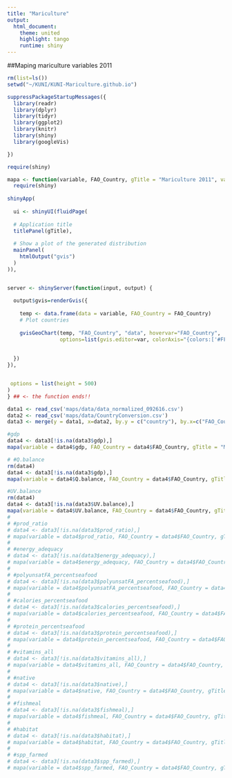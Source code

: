 ```yaml
---
title: "Mariculture"
output:
  html_document:
    theme: united
    highlight: tango
    runtime: shiny
---
```


##Maping mariculture variables 2011

```r
rm(list=ls())
setwd("~/KUNI/KUNI-Mariculture.github.io")

suppressPackageStartupMessages({
  library(readr)
  library(dplyr)
  library(tidyr)
  library(ggplot2)
  library(knitr)
  library(shiny)
  library(googleVis)

})

```

```r
require(shiny)

mapa <- function(variable, FAO_Country, gTitle = "Mariculture 2011", var = "GDP"){
  require(shiny)
  
shinyApp(
  
  ui <- shinyUI(fluidPage(
  
  # Application title
  titlePanel(gTitle),
  
  # Show a plot of the generated distribution
  mainPanel(
    htmlOutput("gvis")
  )
)),


server <- shinyServer(function(input, output) {
  
  output$gvis=renderGvis({
    
    temp <- data.frame(data = variable, FAO_Country = FAO_Country) 
    # Plot countries
    
    gvisGeoChart(temp, "FAO_Country", "data", hovervar="FAO_Country",
                 options=list(gvis.editor=var, colorAxis="{colors:['#FFFFFF', '#0000FF']}"))
    
    
  })
}),


 options = list(height = 500)
)
} ## <- the function ends!!
```


```r

data1 <- read_csv('maps/data/data_normalized_092616.csv')
data2 <- read_csv('maps/data/CountryConversion.csv')
data3 <- merge(y = data1, x=data2, by.y = c("country"), by.x=c("FAO_Country"))

#gdp
data4 <- data3[!is.na(data3$gdp),]
mapa(variable = data4$gdp, FAO_Country = data4$FAO_Country, gTitle = "Mariculture 2011", var = "GDP")

# #Q.balance
rm(data4)
data4 <- data3[!is.na(data3$gdp),]
mapa(variable = data4$Q.balance, FAO_Country = data4$FAO_Country, gTitle = "Mariculture 2011", var = "Q.balance")

#UV.balance
rm(data4)
data4 <- data3[!is.na(data3$UV.balance),]
mapa(variable = data4$UV.balance, FAO_Country = data4$FAO_Country, gTitle = "Mariculture 2011", var = "UV.balance")
# 
# #prod_ratio
# data4 <- data3[!is.na(data3$prod_ratio),]
# mapa(variable = data4$prod_ratio, FAO_Country = data4$FAO_Country, gTitle = "Mariculture 2011", var = "prod_ratio")
# 
# #energy_adequacy
# data4 <- data3[!is.na(data3$energy_adequacy),]
# mapa(variable = data4$energy_adequacy, FAO_Country = data4$FAO_Country, gTitle = "Mariculture 2011", var = "energy_adequacy")
# 
# #polyunsatFA_percentseafood
# data4 <- data3[!is.na(data3$polyunsatFA_percentseafood),]
# mapa(variable = data4$polyunsatFA_percentseafood, FAO_Country = data4$FAO_Country, gTitle = "Mariculture 2011", var = "polyunsatFA_percentseafood")
# 
# #calories_percentseafood
# data4 <- data3[!is.na(data3$calories_percentseafood),]
# mapa(variable = data4$calories_percentseafood, FAO_Country = data4$FAO_Country, gTitle = "Mariculture 2011", var = "calories_percentseafood")
# 
# #protein_percentseafood
# data4 <- data3[!is.na(data3$protein_percentseafood),]
# mapa(variable = data4$protein_percentseafood, FAO_Country = data4$FAO_Country, gTitle = "Mariculture 2011", var = "protein_percentseafood")
# 
# #vitamins_all
# data4 <- data3[!is.na(data3$vitamins_all),]
# mapa(variable = data4$vitamins_all, FAO_Country = data4$FAO_Country, gTitle = "Mariculture 2011", var = "vitamins_all")
# 
# #native
# data4 <- data3[!is.na(data3$native),]
# mapa(variable = data4$native, FAO_Country = data4$FAO_Country, gTitle = "Mariculture 2011", var = "native")
# 
# #fishmeal
# data4 <- data3[!is.na(data3$fishmeal),]
# mapa(variable = data4$fishmeal, FAO_Country = data4$FAO_Country, gTitle = "Mariculture 2011", var = "fishmeal")
# 
# #habitat
# data4 <- data3[!is.na(data3$habitat),]
# mapa(variable = data4$habitat, FAO_Country = data4$FAO_Country, gTitle = "Mariculture 2011", var = "habitat")
# 
# #spp_farmed
# data4 <- data3[!is.na(data3$spp_farmed),]
# mapa(variable = data4$spp_farmed, FAO_Country = data4$FAO_Country, gTitle = "Mariculture 2011", var = "spp_farmed")


```
